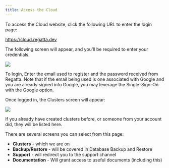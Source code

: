```yaml
---
title: Access the Cloud
---
```


To access the Cloud website, click the following URL to enter the login page:

https://cloud.regatta.dev

The following screen will appear, and you’ll be required to enter your credentials.

<Frame caption="Figure 1 Cloud Login">
  <img src="/images/platform-login.png" />
</Frame>

To login, Enter the email used to register and the password received from Regatta. Note that if
the email being used is one associated with Google and you are already signed into Google, you
may leverage the Single-Sign-On with the Google option.

Once logged in, the Clusters screen will appear:

<Frame caption="Figure 2 Clusters page">
  <img src="/images/figure2-clusterpage.png" />
</Frame>

If you already have created clusters before, or someone from your account did, they will be listed here.

There are several screens you can select from this page:

- **Clusters** - which we are on
- **Backup/Restore** - will be covered in Database Backup and Restore
- **Support** - will redirect you to the support channel
- **Documentation** - Will grant access to useful documents (including this)
